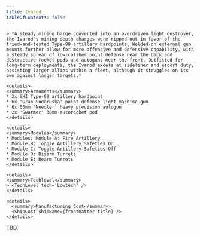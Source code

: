 ```yaml
---
title: Ivarod
tableOfContents: false
---
```


<Tabs>

  <TabItem label="Info" icon="information">

    > *A steady mining barge converted into an overdriven light destroyer, the Ivarod's mining depth charges were ripped out in favor of the tried-and-tested Type-99 artillery hardpoints. Welded-on external gun mounts further allow for more offensive and defensive capability, with a steady spread of low-caliber point defense near the back and destructive rocket pods and autoguns near the front. Outfitted for long-term deployments, the Ivarod excels at sideliner and escort duty, assisting larger allies within a fleet, although it struggles on its own against larger targets.*

    <details>
    <summary>Armaments</summary>
    * 2x SHI Type-99 artillery hardpoint 
    * 6x 'Gran Sudaruska' point defense light machine gun 
    * 6x 60mm 'Needler' heavy precision autogun 
    * 2x 'Swarmer' 38mm autorocket pod
    </details>

    <details>
    <summary>Modules</summary>
    * Modules: Module A: Fire Artillery 
    * Module B: Toggle Artillery Safeties On 
    * Module C: Toggle Artillery Safeties Off 
    * Module D: Disarm Turrets 
    * Module E: Rearm Turrets
    </details>

    <details>
    <summary>Techlevel</summary>
    > <TechLevel tech='Lowtech' />
    </details>

    <details>
      <summary>Manufacturing Cost</summary>
      <ShipCost shipName={frontmatter.title} />
    </details>

  </TabItem>

  <TabItem label="Guide" icon="open-book">
    TBD.
  </TabItem>

</Tabs>